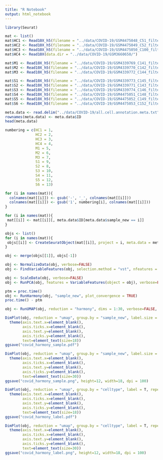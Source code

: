 ```yaml
---
title: "R Notebook"
output: html_notebook
---
```


```r
library(Seurat)
```


```r
mat <- list()
mat$HC1 <- Read10X_h5(filename = "../data/COVID-19/GSM4475048_C51_filtered_feature_bc_matrix.h5")
mat$HC2 <- Read10X_h5(filename = "../data/COVID-19/GSM4475049_C52_filtered_feature_bc_matrix.h5")
mat$HC3 <- Read10X_h5(filename = "../data/COVID-19/GSM4475050_C100_filtered_feature_bc_matrix.h5")
mat$HC4 <- Read10X(data.dir = "../data/COVID-19/GSM3660650/")

mat$M1 <- Read10X_h5(filename = "../data/COVID-19/GSM4339769_C141_filtered_feature_bc_matrix.h5")
mat$M2 <- Read10X_h5(filename = "../data/COVID-19/GSM4339770_C142_filtered_feature_bc_matrix.h5")
mat$M3 <- Read10X_h5(filename = "../data/COVID-19/GSM4339772_C144_filtered_feature_bc_matrix.h5")

mat$S1 <- Read10X_h5(filename = "../data/COVID-19/GSM4339773_C145_filtered_feature_bc_matrix.h5")
mat$S2 <- Read10X_h5(filename = "../data/COVID-19/GSM4339771_C143_filtered_feature_bc_matrix.h5")
mat$S3 <- Read10X_h5(filename = "../data/COVID-19/GSM4339774_C146_filtered_feature_bc_matrix.h5")
mat$S4 <- Read10X_h5(filename = "../data/COVID-19/GSM4475051_C148_filtered_feature_bc_matrix.h5")
mat$S5 <- Read10X_h5(filename = "../data/COVID-19/GSM4475052_C149_filtered_feature_bc_matrix.h5")
mat$S6 <- Read10X_h5(filename = "../data/COVID-19/GSM4475053_C152_filtered_feature_bc_matrix.h5")

meta.data <- read.delim("../data/COVID-19/all.cell.annotation.meta.txt")
rownames(meta.data) <- meta.data$ID
head(meta.data)
```


```r
numbering = c(HC1 = 1,
              HC2 = 2,
              HC3 = 3,
              HC4 = 4,
              M1 = 5,
              M2 = 6,
              M3 = 7,
              S1 = 9,
              S2 = 8,
              S3 = 10,
              S4 = 11,
              S5 = 12,
              S6 = 13)
```


```r
for (i in names(mat)){
  colnames(mat[[i]]) <- gsub('-', '_', colnames(mat[[i]]))
  colnames(mat[[i]]) <- gsub('1', numbering[i], colnames(mat[[i]]))
}
```

```r
for (i in names(mat)){
 mat[[i]] <- mat[[i]][, meta.data$ID[meta.data$sample_new == i]]
}
```


```r
objs <- list()
for (i in names(mat)){
 objs[[i]] <- CreateSeuratObject(mat[[i]], project = i, meta.data = meta.data[meta.data$sample_new == i, ])
}
```

```r
obj <- merge(objs[[1]], objs[-1])
```

```r
obj <- NormalizeData(obj, verbose=FALSE)
obj <- FindVariableFeatures(obj, selection.method = "vst", nfeatures = 2000, verbose=FALSE)

obj <- ScaleData(obj, verbose=FALSE)
obj <- RunPCA(obj, features = VariableFeatures(object = obj), verbose=FALSE)
```

```r
ptm = proc.time()
obj <- RunHarmony(obj, "sample_new", plot_convergence = TRUE)
proc.time() - ptm
```

```r
obj <- RunUMAP(obj, reduction = "harmony", dims = 1:30, verbose=FALSE, reduction.name = "umap", reduction.key = "UMAP_")
```

```r
DimPlot(obj, reduction = "umap", group.by = "sample_new", label.size = 5,  pt.size = 0) +
  theme(axis.text.x=element_blank(),
        axis.ticks.x=element_blank(),
        axis.text.y=element_blank(),
        axis.ticks.y=element_blank(),
        text=element_text(size=18))
ggsave("covid_harmony_sample.pdf")

DimPlot(obj, reduction = "umap", group.by = "sample_new", label.size = 10,  pt.size = 0) +
  theme(axis.text.x=element_blank(),
        axis.ticks.x=element_blank(),
        axis.text.y=element_blank(),
        axis.ticks.y=element_blank(),
        text=element_text(size=30))
ggsave("covid_harmony_sample.png", height=12, width=18, dpi = 100)
```


```r
DimPlot(obj, reduction = "umap", group.by = "celltype", label = T, repel=T, label.size = 5,  pt.size = 0) +
  theme(axis.text.x=element_blank(),
        axis.ticks.x=element_blank(),
        axis.text.y=element_blank(),
        axis.ticks.y=element_blank(),
        text=element_text(size=18))
ggsave("covid_harmony_label.pdf")

DimPlot(obj, reduction = "umap", group.by = "celltype", label = T, repel=T, label.size = 10,  pt.size = 0) +
  theme(axis.text.x=element_blank(),
        axis.ticks.x=element_blank(),
        axis.text.y=element_blank(),
        axis.ticks.y=element_blank(),
        text=element_text(size=30))
ggsave("covid_harmony_label.png", height=12, width=18, dpi = 100)
```

